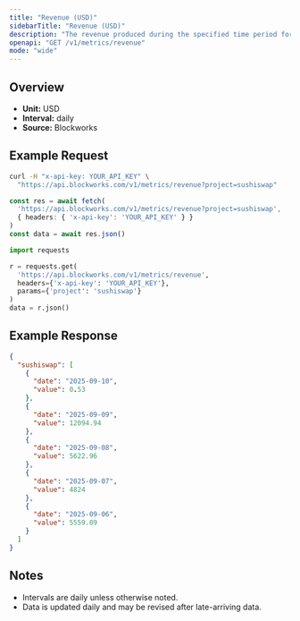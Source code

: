 ```yaml
---
title: "Revenue (USD)"
sidebarTitle: "Revenue (USD)"
description: "The revenue produced during the specified time period for given project."
openapi: "GET /v1/metrics/revenue"
mode: "wide"
---
```


## Overview

- **Unit:** USD
- **Interval:** daily
- **Source:** Blockworks

## Example Request

<CodeGroup>

```bash cURL
curl -H "x-api-key: YOUR_API_KEY" \
  "https://api.blockworks.com/v1/metrics/revenue?project=sushiswap"
```

```typescript TypeScript
const res = await fetch(
  'https://api.blockworks.com/v1/metrics/revenue?project=sushiswap',
  { headers: { 'x-api-key': 'YOUR_API_KEY' } }
)
const data = await res.json()
```

```python Python
import requests

r = requests.get(
  'https://api.blockworks.com/v1/metrics/revenue',
  headers={'x-api-key': 'YOUR_API_KEY'},
  params={'project': 'sushiswap'}
)
data = r.json()
```

</CodeGroup>

## Example Response

```json
{
  "sushiswap": [
    {
      "date": "2025-09-10",
      "value": 0.53
    },
    {
      "date": "2025-09-09",
      "value": 12094.94
    },
    {
      "date": "2025-09-08",
      "value": 5622.96
    },
    {
      "date": "2025-09-07",
      "value": 4824
    },
    {
      "date": "2025-09-06",
      "value": 5559.09
    }
  ]
}
```

## Notes
- Intervals are daily unless otherwise noted.
- Data is updated daily and may be revised after late-arriving data.